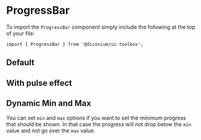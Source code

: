 
<Meta of={ProgressBarStories} />

# ProgressBar

To import the `ProgressBar` component simply include the following at the top of your file:

```
import { ProgressBar } from '@diconium/ui-toolbox';
```

## Default

<Canvas of={ProgressBarStories.Default} />

## With pulse effect

<Canvas of={ProgressBarStories.WithEffect} />

## Dynamic Min and Max

You can set `min` and `max` options if you want to set the minimum progress
that should be shown. In that case the progress will not drop below the `min` value and not go over the `max` value.

<Canvas of={ProgressBarStories.DynamicMinAndMax} />
